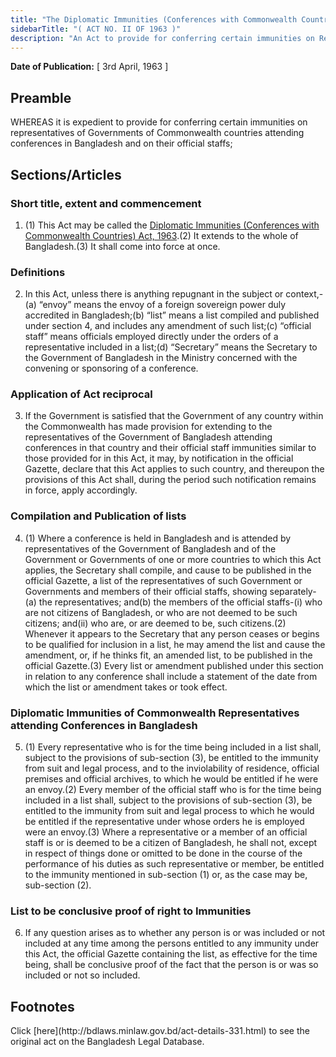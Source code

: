 ```yaml
---
title: "The Diplomatic Immunities (Conferences with Commonwealth Countries) Act, 1963"
sidebarTitle: "( ACT NO. II OF 1963 )"
description: "An Act to provide for conferring certain immunities on Representatives of Governments of Commonwealth countries attending conferences in Bangladesh and on their official staffs.♣"
---
```


**Date of Publication:** [ 3rd April, 1963 ]

## Preamble

WHEREAS it is expedient to provide for conferring certain immunities on representatives of Governments of Commonwealth countries attending conferences in Bangladesh and on their official staffs;

## Sections/Articles

### Short title, extent and commencement

1. (1) This Act may be called the [Diplomatic Immunities (Conferences with Commonwealth Countries) Act, 1963](/laws/volume-13/act-331 "Diplomatic Immunities (Conferences with Commonwealth Countries) Act, 1963").(2) It extends to the whole of Bangladesh.(3) It shall come into force at once.

### Definitions

2. In this Act, unless there is anything repugnant in the subject or context,-(a) “envoy” means the envoy of a foreign sovereign power duly accredited in Bangladesh;(b) “list” means a list compiled and published under section 4, and includes any amendment of such list;(c) “official staff” means officials employed directly under the orders of a representative included in a list;(d) “Secretary” means the Secretary to the Government of Bangladesh in the Ministry concerned with the convening or sponsoring of a conference.

### Application of Act reciprocal

3. If the Government is satisfied that the Government of any country within the Commonwealth has made provision for extending to the representatives of the Government of Bangladesh attending conferences in that country and their official staff immunities similar to those provided for in this Act, it may, by notification in the official Gazette, declare that this Act applies to such country, and thereupon the provisions of this Act shall, during the period such notification remains in force, apply accordingly.

### Compilation and Publication of lists

4. (1) Where a conference is held in Bangladesh and is attended by representatives of the Government of Bangladesh and of the Government or Governments of one or more countries to which this Act applies, the Secretary shall compile, and cause to be published in the official Gazette, a list of the representatives of such Government or Governments and members of their official staffs, showing separately-(a) the representatives; and(b) the members of the official staffs-(i) who are not citizens of Bangladesh, or who are not deemed to be such citizens; and(ii) who are, or are deemed to be, such citizens.(2) Whenever it appears to the Secretary that any person ceases or begins to be qualified for inclusion in a list, he may amend the list and cause the amendment, or, if he thinks fit, an amended list, to be published in the official Gazette.(3) Every list or amendment published under this section in relation to any conference shall include a statement of the date from which the list or amendment takes or took effect.

### Diplomatic Immunities of Commonwealth Representatives attending Conferences in Bangladesh

5. (1) Every representative who is for the time being included in a list shall, subject to the provisions of sub-section (3), be entitled to the immunity from suit and legal process, and to the inviolability of residence, official premises and official archives, to which he would be entitled if he were an envoy.(2) Every member of the official staff who is for the time being included in a list shall, subject to the provisions of sub-section (3), be entitled to the immunity from suit and legal process to which he would be entitled if the representative under whose orders he is employed were an envoy.(3) Where a representative or a member of an official staff is or is deemed to be a citizen of Bangladesh, he shall not, except in respect of things done or omitted to be done in the course of the performance of his duties as such representative or member, be entitled to the immunity mentioned in sub-section (1) or, as the case may be, sub-section (2).

### List to be conclusive proof of right to Immunities

6. If any question arises as to whether any person is or was included or not included at any time among the persons entitled to any immunity under this Act, the official Gazette containing the list, as effective for the time being, shall be conclusive proof of the fact that the person is or was so included or not so included.

## Footnotes

<Note>
  Click [here](http://bdlaws.minlaw.gov.bd/act-details-331.html) to see the original act on the Bangladesh Legal Database.
</Note>
